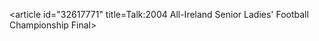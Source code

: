 <article id="32617771" title=Talk:2004 All-Ireland Senior Ladies' Football Championship Final>
	<talkpage id="32617771" title="Talk:2004 All-Ireland Senior Ladies' Football Championship Final">
{{GaelicGamesProject}}
{{WikiProject Ireland|class=stub|importance=low}}
	</talkpage>
</article>